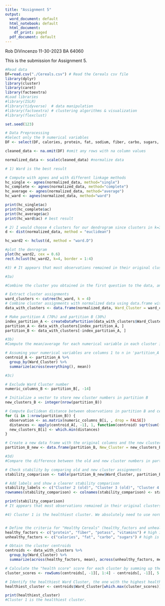 ```yaml
---
title: "Assignment 5"
output:
  word_document: default
  html_notebook: default
  html_document:
    df_print: paged
  pdf_document: default
---
```


Rob DiVincenzo
11-30-2023
BA 64060

This is the submission for Assignment 5.
```r

#Read data
DF=read.csv("./Cereals.csv") # Read the Cereals csv file
library(dplyr)
library(cluster)
library(caret)
library(factoextra)
#Load libraries
#library(ISLR)
#library(tidyverse)  # data manipulation
#library(factoextra) # clustering algorithms & visualization
#library(flexclust)

set.seed(123)

```

```r
# Data Preprocessing
#Select only the 9 numerical variables
DF <- select(DF, calories, protein, fat, sodium, fiber, carbo, sugars, potass, vitamins, shelf, weight, cups, rating)

cleaned_data <- na.omit(DF) #omit any rows with na column values

normalized_data <- scale(cleaned_data) #normalize data

```


```r
# 1) Ward is the best result

# Compute with agnes and with different linkage methods
hc_single <- agnes(normalized_data, method="single")
hc_complete <- agnes(normalized_data, method="complete")
hc_average <- agnes(normalized_data, method="average")
hc_ward <- agnes(normalized_data, method="ward")

print(hc_single$ac)
print(hc_complete$ac)
print(hc_average$ac)
print(hc_ward$ac) # best result


```

```r
# 2) I would choose 4 clusters for our dendrogram since clusters in k=3 seemed too large and clusters in k=5 resulted in too narrow a cluster
d <- dist(normalized_data, method = "euclidean")

hc_ward2 <- hclust(d, method = "ward.D")

#plot the denrogram
plot(hc_ward2, cex = 0.6)
rect.hclust(hc_ward2, k=4, border = 1:4)

```


```r
#3) # It appears that most observations remained in their original clusters, indicating a good level of stability

#3a)

#Combine the cluster you obtained in the first question to the data, and then make a partition A and B (you could use 70% of data as partition A).

# Extract cluster assignments
ward_clusters <- cutree(hc_ward, k = 4)
# Combine cluster assignments with normalized data using data.frame without converting to factors
data_with_clusters <- data.frame(normalized_data, Ward_Cluster = ward_clusters)

# Make partition A (70%) and partition B (30%)
index_partition_A <- createDataPartition(data_with_clusters$Ward_Cluster, p = 0.7, list = FALSE)
partition_A <- data_with_clusters[index_partition_A, ]
partition_B <- data_with_clusters[-index_partition_A, ]

#3b)
#Compute the mean/average for each numerical variable in each cluster in partition A (so you obtain the centroid for A).

# Assuming your numerical variables are columns 1 to n in 'partition_A'
centroid_A <- partition_A %>%
  group_by(Ward_Cluster) %>%
  summarize(across(everything(), mean))

#3c)

# Exclude Ward Cluster number
numeric_columns_B <- partition_B[, -14]

# Initialize a vector to store new cluster numbers in partition B
new_clusters_B <- integer(nrow(partition_B))

# Compute Euclidean distance between observations in partition B and centroids in A using a for loop
for (i in 1:nrow(partition_B)) {
  observation <- as.matrix(numeric_columns_B[i, , drop = FALSE])
  distances <- apply(centroid_A[, -1], 1, function(centroid) sqrt(sum((observation - centroid)^2)))
  new_clusters_B[i] <- which.min(distances)
}

# Create a new data frame with the original columns and the new cluster assignments
partition_B_new <- data.frame(partition_B, New_Cluster = new_clusters_B)

#3d)
#Compare the difference between the old and new cluster numbers in partition B to check its stability.

# Check stability by comparing old and new cluster assignments
stability_comparison <- table(partition_B_new$Ward_Cluster, partition_B_new$New_Cluster)

# Add labels and show a clearer stability comparison
stability_labels <- c("Cluster 2 (old)", "Cluster 3 (old)", "Cluster 4 (old)")
rownames(stability_comparison) <- colnames(stability_comparison) <- stability_labels

print(stability_comparison)
# It appears that most observations remained in their original clusters, indicating a good level of stability

```

```r
#4) Cluster 1 is the healthiest cluster. We absolutely need to use normalized data here because we are going to sum the healthy factors and subtract the sum of the unhealthy factors. And an unnormalized factor like calories (50-140) will vastly outweigh something like grams of fat (1-5)


# Define the criteria for "Healthy Cereals" (healthy_factors and unhealthy factors)
healthy_factors <- c("protein", "fiber", "potass", "vitamins") # high is good
unhealthy_factors <- c("calories", "fat", "carbo", "sugars") # high is bad

# Obtain the cluster centroids
centroids <- data_with_clusters %>%
  group_by(Ward_Cluster) %>%
  summarize(across(healthy_factors, mean), across(unhealthy_factors, mean))

# Calculate the "health score" score for each cluster by summing up the healthy columns and subtracting the sum of the unhealthy columns.
cluster_scores <- rowSums(centroids[, -1][, 1:4] - centroids[, -1][, 5:8])

# Identify the healthiest Ward Cluster, the one with the highest health score.
healthiest_cluster <- centroids$Ward_Cluster[which.max(cluster_scores)]

print(healthiest_cluster)
#Cluster 1 is the healthiest cluster.

```